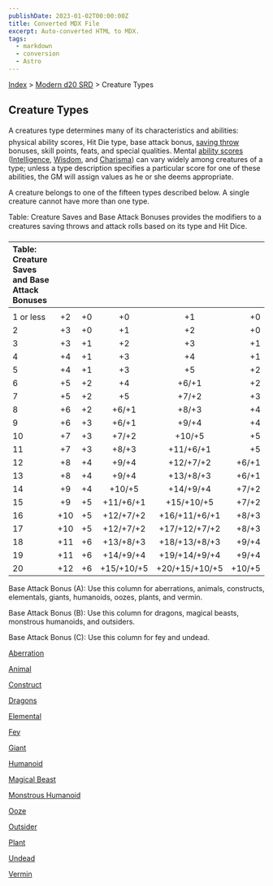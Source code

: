 ```yaml
---
publishDate: 2023-01-02T00:00:00Z
title: Converted MDX File
excerpt: Auto-converted HTML to MDX.
tags:
  - markdown
  - conversion
  - Astro
---
```






[Index](-index) > [Modern d20 SRD](modern-d20-srd-index) > Creature Types




## Creature Types


A creatures type determines many of its characteristics and abilities: physical ability scores, Hit Die type, base attack bonus, [saving
  throw](modern-d20-srd-basics-saving-throws) bonuses, skill points, feats, and special qualities. Mental [ability
  scores](modern-d20-srd-basics-ability-scores) ([Intelligence](modern-d20-srd-basics-ability-scores), [Wisdom](modern-d20-srd-basics-ability-scores), and [Charisma](modern-d20-srd-basics-ability-scores)) can vary widely among creatures of a type; unless a type description specifies a particular score for one of these abilities, the GM will assign values as he or she deems appropriate.


A creature belongs to one of the fifteen types described below. A single creature cannot have more than one type.


Table: Creature Saves and Base Attack Bonuses provides the modifiers to a creatures saving throws and attack rolls based on its type and Hit Dice.


| Table: Creature Saves and Base Attack Bonuses |  |  |  |  |  |
| :----------------------------------------------- | :--: | :--: | :--: | :--: | --: |
|  |  |  |  |  |  |
| 1 or less | +2 | +0 | +0 | +1 | +0 |
| 2 | +3 | +0 | +1 | +2 | +0 |
| 3 | +3 | +1 | +2 | +3 | +1 |
| 4 | +4 | +1 | +3 | +4 | +1 |
| 5 | +4 | +1 | +3 | +5 | +2 |
| 6 | +5 | +2 | +4 | +6/+1 | +2 |
| 7 | +5 | +2 | +5 | +7/+2 | +3 |
| 8 | +6 | +2 | +6/+1 | +8/+3 | +4 |
| 9 | +6 | +3 | +6/+1 | +9/+4 | +4 |
| 10 | +7 | +3 | +7/+2 | +10/+5 | +5 |
| 11 | +7 | +3 | +8/+3 | +11/+6/+1 | +5 |
| 12 | +8 | +4 | +9/+4 | +12/+7/+2 | +6/+1 |
| 13 | +8 | +4 | +9/+4 | +13/+8/+3 | +6/+1 |
| 14 | +9 | +4 | +10/+5 | +14/+9/+4 | +7/+2 |
| 15 | +9 | +5 | +11/+6/+1 | +15/+10/+5 | +7/+2 |
| 16 | +10 | +5 | +12/+7/+2 | +16/+11/+6/+1 | +8/+3 |
| 17 | +10 | +5 | +12/+7/+2 | +17/+12/+7/+2 | +8/+3 |
| 18 | +11 | +6 | +13/+8/+3 | +18/+13/+8/+3 | +9/+4 |
| 19 | +11 | +6 | +14/+9/+4 | +19/+14/+9/+4 | +9/+4 |
| 20 | +12 | +6 | +15/+10/+5 | +20/+15/+10/+5 | +10/+5 |



Base Attack Bonus (A): Use this column for aberrations, animals, constructs, elementals, giants, humanoids, oozes, plants, and vermin.


Base Attack Bonus (B): Use this column for dragons, magical beasts, monstrous humanoids, and outsiders.


Base Attack Bonus (C): Use this column for fey and undead.


[Aberration](modern-d20-srd-creature-types-aberration)


[Animal](modern-d20-srd-creature-types-animal)


[Construct](modern-d20-srd-creature-types-construct)


[Dragons](modern-d20-srd-creature-types-dragons)


[Elemental](modern-d20-srd-creature-types-elemental)


[Fey](modern-d20-srd-creature-types-fey)


[Giant](modern-d20-srd-creature-types-giant)


[Humanoid](modern-d20-srd-creature-types-humanoid)


[Magical Beast](modern-d20-srd-creature-types-magical-beast)


[Monstrous Humanoid](modern-d20-srd-creature-types-monstrous-humanoid)


[Ooze](modern-d20-srd-creature-types-ooze)


[Outsider](modern-d20-srd-creature-types-outsider)


[Plant](modern-d20-srd-creature-types-plant)


[Undead](modern-d20-srd-creature-types-undead)


[Vermin](modern-d20-srd-creature-types-vermin)



